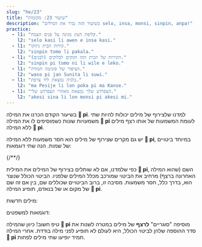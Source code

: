 ```yaml
---
slug: "he/23"
title: "שיעור 23: מקומות"
description: "בשיעור הזה נכיר את המילים selo, insa, monsi, sinpin, anpa!"
practice:
  - l1: "קליפת העץ מגינה על פנים הצמח."
    l2: "selo kasi li awen e insa kasi."
  - l1: "קירות הבית ניזוקו."
    l2: "sinpin tomo li pakala."
  - l1: "הקירות של הבית הזה זקוקים לבלוקים (לבנים)."
    l2: "sinpin pi tomo ni li wile e leko."
  - l1: "הציפור של סוניטה חמודה."
    l2: "waso pi jan Sunita li suwi."
  - l1: "בלגיה נמצאת ליד צרפת."
    l2: "ma Pesije li lon poka pi ma Kanse."
  - l1: "הצפרדע שלך נמצאת מאחרי הצפרדע שלי."
    l2: "akesi sina li lon monsi pi akesi mi."
---
```




בשיעור הקודם הכרנו את המילה **󱥍 pi**. למדנו שלצירוף של מילים יכולות להיות שתי משמעויות שונות כשמוסיפים לו את המילה **󱥍 pi** לעומת המשמעות של אותו רצף מילים ללא המילה **󱥍 pi**. 

יש גם מקרים שצירוף של מילים הוא חסר משמעות ללא המילה **󱥍 pi**, במיוחד ביטויים של שמות. הנה שתי דוגמאות: 

<List>
  {/*<Word sl="pi" m="" />*/}
  <Sentence sl="soweli pi jan Ema" m="הכלב של אמה" />
  <Sentence sl="soweli jan Ema" m="כלב אנושי בשם אמה (???)" />
  <Sentence sl="toki pi jan Mili" m="הנאום של מילי" />
  <Sentence sl="toki jan Mili" m="שפה אנושית בשם מילי (???)" />
</List>

כפי שלמדנו, אם לא שותלים בצירוף של המילים את המילית **󱥍 pi**, השם (שהוא המילה האחרונה ברצף) מרחיב את הביטוי שמורכב מכלל המילים שלפניו. הביטוי הכולל שנוצר הוא, בדרך כלל, חסר משמעות. מסיבה זו, ברוב הביטויים שכוללים שם, בין אם זה שם של מקום או של בנאדם, תופיע המילה **󱥍 pi**.

 מילים חדשות:
 
<List>
  <Word sl="selo" m="מעטפת, קליפה, קרום, עור" />
  <Word sl="insa" m="החלק הפנימי, מרכב, אמצע" />
  <Word sl="monsi" m="גב, אחורה" />
  <Word sl="sinpin" m="פָּנִים, חזית, קיר" />
  <Word sl="anpa" m="למטה, להפסיד (בתחרות או בקרב)" />
</List>

דוגמאות למשפטים:

<List>
  <Sentence sl="selo kasi li kiwen." m="הקליפה של העץ קשה." />
  <Sentence sl="selo pi kasi ni li pakala." m="הקליפה של העץ הזה ניזוקה." />
  <Sentence sl="soweli li lon insa tomo." m="החתול נמצא בתוך הבית." />
  <Sentence sl="o tawa insa pi tomo mi!" m="תיכנס/י לבית שלי!" />
  <Sentence sl="sinpin pi jan Ali li pona." m="הפָּנִים של אליס טובים." />
  <Sentence sl="mani li lon anpa pi telo suli." m="האוצר נמצא בתחתית האוקינוס." />
</List>

טיפ חשוב! כיוון שהמילה **󱥍 pi** מוסיפה "סוגריים" **לרצף** של מילים במטרה לשנות את סדר ההוספה שלהן לביטוי הכולל, היא לעולם לא תופיע לפני מילה בודדת. אחרי המילה **󱥍 pi** תמיד יופיעו שתי מילים לפחות.

<Practice exercises={frontmatter.practice} />

